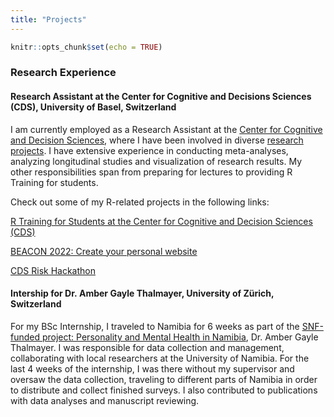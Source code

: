 ```yaml
---
title: "Projects"
---
```


```r
knitr::opts_chunk$set(echo = TRUE)
```

### Research Experience

#### Research Assistant at the Center for Cognitive and Decisions Sciences (CDS), University of Basel, Switzerland

I am currently employed as a Research Assistant at the [Center for Cognitive and Decision Sciences](https://psychologie.unibas.ch/de/fakultaet/abteilungen/cognitive-and-decision-sciences-305/), where I have been involved in diverse [research projects](https://psychologie.unibas.ch/de/fakultaet/abteilungen/cognitive-and-decision-sciences-305/research/). I have extensive experience in conducting meta-analyses, analyzing longitudinal studies and visualization of research results. My other responsibilities span from preparing for lectures to providing R Training for students.

Check out some of my R-related projects in the following links:

[R Training for Students at the Center for Cognitive and Decision Sciences (CDS)](https://cdsbasel.github.io/rtraining/)

[BEACON 2022: Create your personal website](https://matarui.github.io/beacon/)

[CDS Risk Hackathon](https://cdsbasel.github.io/risk/)


#### Intership for Dr. Amber Gayle Thalmayer, University of Zürich, Switzerland

For my BSc Internship, I traveled to Namibia for 6 weeks as part of the [SNF-funded project: Personality and Mental Health in Namibia](), Dr. Amber Gayle Thalmayer. I was responsible for data collection and management, collaborating with local researchers at the University of Namibia. For the last 4 weeks of the internship, I was there without my supervisor and oversaw the data collection, traveling to different parts of Namibia in order to distribute and collect finished surveys. I also contributed to publications with data analyses and manuscript reviewing. 





